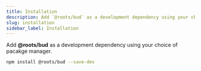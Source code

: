 ```yaml
---
title: Installation
description: Add `@roots/bud` as a development dependency using your choice of package manager.
slug: installation
sidebar_label: Installation
---
```


Add **@roots/bud** as a development dependency using your choice of pacakge manager.

```bash npm2yarn
npm install @roots/bud --save-dev
```
